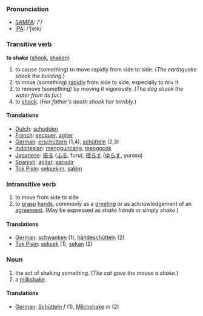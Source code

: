 === Pronunciation ===
*[[w:SAMPA|SAMPA]]: /'/
*[[w:IPA|IPA]]: /'ʃeɪk/

=== Transitive verb ===

'''to shake''' ([[shook]], [[shaken]])

# to cause (something) to move rapidly from side to side.  (''The earthquake shook the building.'')
# to move (something) [[rapid]]ly from side to side, especially to mix it.
# to remove (something) by moving it vigorously. (''The dog shook the water from its fur.'')
# to [[shock]].  (''Her father's death shook her terribly.'')

==== Translations ====
*[[Dutch]]: [[schudden]]
*[[French]]: [[secouer]], [[agiter]]
*[[German]]: [[erschüttern]] (1,4), [[schütteln]] (2,3) 
*[[Indonesian]]: [[guncang|mengguncang]], [[kocok|mengocok]]
*[[Japanese]]: [[振る]] ([[ふる]], furu), [[揺らす]] ([[ゆらす]], yurasu)
*[[Spanish]]: [[agitar]], [[sacudir]]
*[[Tok Pisin]]: [[seksekim]], [[sakim]]

=== Intransitive verb ===

# to move from side to side
# to [[grasp]] [[hand]]s, commonly as a [[greeting]] or as acknowledgement of an [[agreement]].  (May be expressed as ''shake hands'' or simply ''shake''.)

==== Translations ====

*[[German]]: [[schwanken]] (1), [[händeschütteln]] (2)
*[[Tok Pisin]]: [[seksek]] (1), [[sekan]] (2)

=== Noun ===

#the act of shaking something. (''The cat gave the mouse a shake.'')
#a [[milkshake]].

==== Translations ====

*[[German]]: [[Schütteln]] ''f'' (1), [[Milchshake]] ''m'' (2)